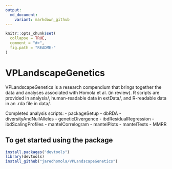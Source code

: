 ```yaml
---
output:
  md_document:
    variant: markdown_github
---
```


<!-- README.md is generated from README.Rmd. Please edit that file -->

```r
knitr::opts_chunk$set(
  collapse = TRUE,
  comment = "#>",
  fig.path = "README-"
)
```

# VPLandscapeGenetics

VPLandscapeGenetics is a research compendium that brings together the data and analyses associated with Homola et al. (in review). R scripts are provided in analysis/, human-readable data in extData/, and R-readable data in an .rda file in data/. 

Completed analysis scripts:
- packageSetup
- dbRDA
- diversityAndNullAlleles
- geneticDivergence
- ibdResidualRegression
- ibdScalingProfiles
- mantelCorrelogram
- mantelPlots
- mantelTests
- MMRR

## To get started using the package
```r
install.packages("devtools")
library(devtools)
install_github("jaredhomola/VPLandscapeGenetics")
```
